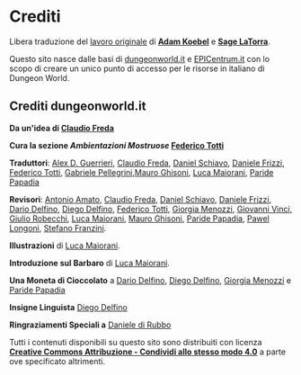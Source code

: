# Crediti

Libera traduzione del [lavoro originale](https://www.book.dwgazetteer.com) di **[Adam Koebel][adam]** e **[Sage LaTorra][sage]**.

Questo sito nasce dalle basi di [dungeonworld.it](https://www.dungeonworld.it) e [EPICentrum.it](https://www.epicentrum.it) con lo scopo di creare un unico punto di accesso per le risorse in italiano di Dungeon World.

## Crediti dungeonworld.it

**Da un'idea di [Claudio Freda][]**

**Cura la sezione _Ambientazioni Mostruose_ [Federico Totti][]**

**Traduttori**: [Alex D. Guerrieri][], [Claudio Freda][], [Daniel Schiavo][], [Daniele Frizzi][], [Federico Totti][], [Gabriele Pellegrini][],[Mauro Ghisoni][], [Luca Maiorani][], [Paride Papadia][]

**Revisori**: [Antonio Amato][], [Claudio Freda][], [Daniel Schiavo][], [Daniele Frizzi][], [Dario Delfino][], [Diego Delfino][], [Federico Totti][], [Giorgia Menozzi][], [Giovanni Vinci][], [Giulio Robecchi][], [Luca Maiorani][], [Mauro Ghisoni][], [Paride Papadia][], [Pawel Longoni][], [Stefano Franzini][].

**Illustrazioni** di [Luca Maiorani][].

**Introduzione sul Barbaro** di [Luca Maiorani][].

**Una Moneta di Cioccolato** a [Dario Delfino][], [Diego Delfino][], [Giorgia Menozzi][] e [Paride Papadia][]

**Insigne Linguista** [Diego Delfino][]

**Ringraziamenti Speciali a** [Daniele di Rubbo][]

Tutti i contenuti disponibili su questo sito sono distribuiti con licenza **[Creative Commons Attribuzione - Condividi allo stesso modo 4.0][cc]** a parte ove specificato altrimenti.

[adam]: https://plus.google.com/112484087750169360510
[sage]: https://plus.google.com/117415966179711277938
[Alex D. Guerrieri]: https://plus.google.com/+AlexDGuerrieri/
[Antonio Amato]: https://plus.google.com/107667343404799785520
[Claudio Freda]: https://plus.google.com/112991578095647299350
[Daniel Schiavo]: https://www.facebook.com/daniel.schiavo.92
[Daniele Frizzi]: https://plus.google.com/+DanieleFrizzi
[Daniele di Rubbo]: https://plus.google.com/112507662527787769890
[Dario Delfino]: https://plus.google.com/105434214058733883957
[Diego Delfino]: https://plus.google.com/118033451148976345230
[Federico Totti]: https://plus.google.com/+FedericoTotti
[Gabriele Pellegrini]: https://www.facebook.com/gb.pellegrini
[Giorgia Menozzi]: https://plus.google.com/113383799827204001261
[Giovanni Vinci]: https://plus.google.com/107861607091405146379
[Giulio Robecchi]: https://plus.google.com/u/0/117946773352558942341
[Luca Maiorani]: https://plus.google.com/108007955567460306563
[Mauro Ghisoni]: https://plus.google.com/113536342334278411258
[Paride Papadia]: https://plus.google.com/100891656436184215243
[Pawel Longoni]: https://plus.google.com/115757078838960100730
[Stefano Franzini]: https://www.facebook.com/stefano.v.franzini
[cc]: https://creativecommons.org/licenses/by-sa/4.0/deed.it
